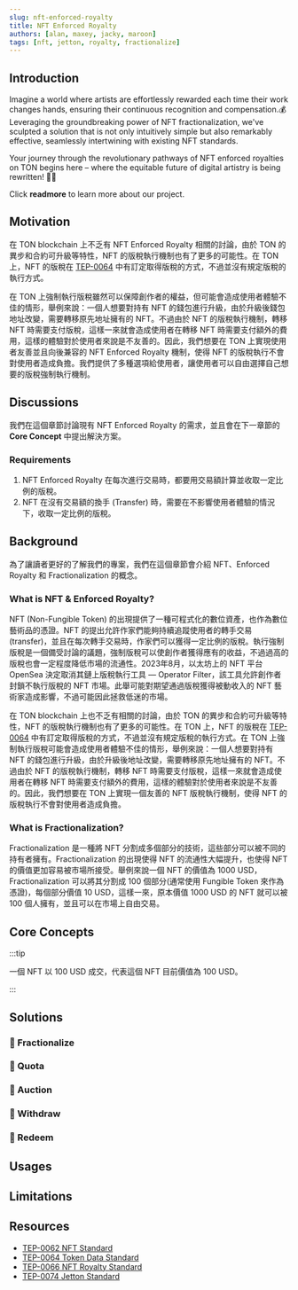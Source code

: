 ```yaml
---
slug: nft-enforced-royalty
title: NFT Enforced Royalty
authors: [alan, maxey, jacky, maroon]
tags: [nft, jetton, royalty, fractionalize]
---
```


## Introduction

Imagine a world where artists are effortlessly rewarded each time their work changes hands, ensuring their continuous recognition and compensation.💰 Leveraging the groundbreaking power of NFT fractionalization, we've sculpted a solution that is not only intuitively simple but also remarkably effective, seamlessly intertwining with existing NFT standards.

Your journey through the revolutionary pathways of NFT enforced royalties on TON begins here – where the equitable future of digital artistry is being rewritten! 🎨✨

Click **readmore** to learn more about our project.

<!-- truncate -->
## Motivation

在 TON blockchain 上不乏有 NFT Enforced Royalty 相關的討論，由於 TON 的異步和合約可升級等特性，NFT 的版稅執行機制也有了更多的可能性。在 TON 上，NFT 的版稅在 [TEP-0064](https://github.com/ton-blockchain/TEPs/blob/master/text/0064-token-data-standard.md) 中有訂定取得版稅的方式，不過並沒有規定版稅的執行方式。

在 TON 上強制執行版稅雖然可以保障創作者的權益，但可能會造成使用者體驗不佳的情形，舉例來說：一個人想要對持有 NFT 的錢包進行升級，由於升級後錢包地址改變，需要轉移原先地址擁有的 NFT。不過由於 NFT 的版稅執行機制，轉移 NFT 時需要支付版稅，這樣一來就會造成使用者在轉移 NFT 時需要支付額外的費用，這樣的體驗對於使用者來說是不友善的。因此，我們想要在 TON 上實現使用者友善並且向後兼容的 NFT Enforced Royalty 機制，使得 NFT 的版稅執行不會對使用者造成負擔。我們提供了多種選項給使用者，讓使用者可以自由選擇自己想要的版稅強制執行機制。

## Discussions

我們在這個章節討論現有 NFT Enforced Royalty 的需求，並且會在下一章節的 **Core Concept** 中提出解決方案。

### Requirements

1. NFT Enforced Royalty 在每次進行交易時，都要用交易額計算並收取一定比例的版稅。
2. NFT 在沒有交易額的換手 (Transfer) 時，需要在不影響使用者體驗的情況下，收取一定比例的版稅。

## Background

為了讓讀者更好的了解我們的專案，我們在這個章節會介紹 NFT、Enforced Royalty 和 Fractionalization 的概念。

### What is NFT & Enforced Royalty?

NFT (Non-Fungible Token) 的出現提供了一種可程式化的數位資產，也作為數位藝術品的憑證。NFT 的提出允許作家們能夠持續追蹤使用者的轉手交易 (transfer)，並且在每次轉手交易時，作家們可以獲得一定比例的版稅。執行強制版稅是一個備受討論的議題，強制版稅可以使創作者獲得應有的收益，不過過高的版稅也會一定程度降低市場的流通性。2023年8月，以太坊上的 NFT 平台 OpenSea 決定取消其鏈上版稅執行工具 — Operator Filter，該工具允許創作者封鎖不執行版稅的 NFT 市場。此舉可能對期望通過版稅獲得被動收入的 NFT 藝術家造成影響，不過可能因此拯救低迷的市場。

在 TON blockchain 上也不乏有相關的討論，由於 TON 的異步和合約可升級等特性，NFT 的版稅執行機制也有了更多的可能性。在 TON 上，NFT 的版稅在 [TEP-0064](https://github.com/ton-blockchain/TEPs/blob/master/text/0064-token-data-standard.md) 中有訂定取得版稅的方式，不過並沒有規定版稅的執行方式。在 TON 上強制執行版稅可能會造成使用者體驗不佳的情形，舉例來說：一個人想要對持有 NFT 的錢包進行升級，由於升級後地址改變，需要轉移原先地址擁有的 NFT。不過由於 NFT 的版稅執行機制，轉移 NFT 時需要支付版稅，這樣一來就會造成使用者在轉移 NFT 時需要支付額外的費用，這樣的體驗對於使用者來說是不友善的。因此，我們想要在 TON 上實現一個友善的 NFT 版稅執行機制，使得 NFT 的版稅執行不會對使用者造成負擔。

### What is Fractionalization?

Fractionalization 是一種將 NFT 分割成多個部分的技術，這些部分可以被不同的持有者擁有。Fractionalization 的出現使得 NFT 的流通性大幅提升，也使得 NFT 的價值更加容易被市場所接受。舉例來說一個 NFT 的價值為 1000 USD，Fractionalization 可以將其分割成 100 個部分(通常使用 Fungible Token 來作為憑證)，每個部分價值 10 USD，這樣一來，原本價值 1000 USD 的 NFT 就可以被 100 個人擁有，並且可以在市場上自由交易。


## Core Concepts

<!-- High level 的講一下設計原理 -->
:::tip

一個 NFT 以 100 USD 成交，代表這個 NFT 目前價值為 100 USD。

:::

## Solutions

<!-- 講實作細節 提供多種選擇性的版稅支付機制 -->

### 🎯 Fractionalize
<!-- 講 Fractionalize -->

### 🎯 Quota
<!-- 講 Qutoa shop 的設計原理-->

### 🎯 Auction

### 🎯 Withdraw

### 🎯 Redeem

## Usages

## Limitations

## Resources

- [TEP-0062 NFT Standard](https://github.com/ton-blockchain/TEPs/blob/master/text/0062-nft-standard.md)
- [TEP-0064 Token Data Standard](https://github.com/ton-blockchain/TEPs/blob/master/text/0064-token-data-standard.md)
- [TEP-0066 NFT Royalty Standard](https://github.com/ton-blockchain/TEPs/blob/master/text/0066-nft-royalty-standard.md)
- [TEP-0074 Jetton Standard](https://github.com/ton-blockchain/TEPs/blob/master/text/0074-jettons-standard.md)
